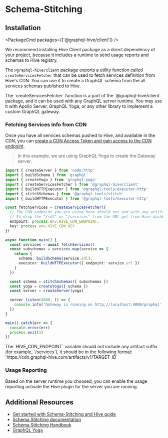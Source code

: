 
# Schema-Stitching

## Installation

<PackageCmd packages={['@graphql-hive/client']} />

<Callout type="info">
  We recommend installing Hive Client package as a direct dependency of your project, because it
  includes a runtime to send usage reports and schemas to Hive registry.
</Callout>

The `@graphql-hive/client` package exports a utility function called `createServicesFetcher` that
can be used to fetch services definition from Hive's CDN. You can use it to create a GraphQL schema
from the all services schemas published to Hive.

<Callout type="info">
  The `createServicesFetcher` function is a part of the `@graphql-hive/client` package, and it can
  be used with any GraphQL server runtime. You may use it with Apollo Server, GraphQL Yoga, or any
  other library to implement a custom GraphQL gateway.
</Callout>

### Fetching Services Info from CDN

Once you have all services schemas pushed to Hive, and available in the CDN, you can
[create a CDN Access Token and gain access to the CDN endpoint](/features/high-availability-cdn#cdn-access-tokens).

> In this example, we are using GraphQL-Yoga to create the Gateway server.

```ts
import { createServer } from 'node:http'
import { buildSchema } from 'graphql'
import { createYoga } from 'graphql-yoga'
import { createServicesFetcher } from '@graphql-hive/client'
import { buildHTTPExecutor } from '@graphql-tools/executor-http'
import { stitchSchemas } from '@graphql-tools/stitch'
import { buildHTTPExecutor } from '@graphql-tools/executor-http'

const fetchServices = createServicesFetcher({
  // The CDN endpoint you are using here should not end with any artifact name.
  // So drop the "/sdl" or "/services" from the URL get from Hive dashboard.
  endpoint: process.env.HIVE_CDN_ENDPOINT,
  key: process.env.HIVE_CDN_KEY
})

async function main() {
  const services = await fetchServices()
  const subschemas = services.map(service => {
    return {
      schema: buildSchema(service.sdl),
      executor: buildHTTPExecutor({ endpoint: service.url })
    }
  })

  const schema = stitchSchemas({ subschemas })
  const yoga = createYoga({ schema })
  const server = createServer(yoga)

  server.listen(4000, () => {
    console.info('Gateway is running on http://localhost:4000/graphql')
  })
}

main().catch(err => {
  console.error(err)
  process.exit(1)
})
```

<Callout>
  The `HIVE_CDN_ENDPOINT` variable should not include any artifact suffix (for example,
  `/services`), it should be in the following format:
  `https://cdn.graphql-hive.com/artifacts/v1/TARGET_ID`
</Callout>

### Usage Reporting

Based on the server runtime you choosed, you can enable the usage reporting activate the Hive plugin
for the server you are running.

## Additional Resources

- [Get started with Schema-Stitching and Hive guide](/get-started/schema-stitching)
- [Schema Stitching documentation](https://the-guild.dev/graphql/stitching/docs)
- [Schema Stitching Handbook](https://the-guild.dev/graphql/stitching/handbook)
- [GraphQL Yoga](https://the-guild.dev/graphql/yoga-server)
